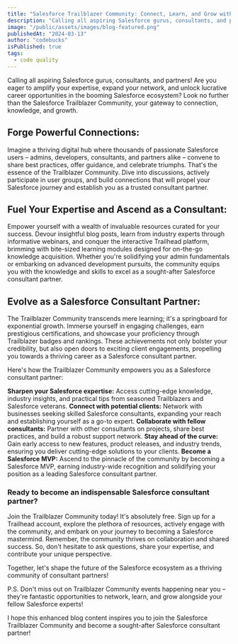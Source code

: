 ```yaml
---
title: "Salesforce Trailblazer Community: Connect, Learn, and Grow with Fellow Users"
description: "Calling all aspiring Salesforce gurus, consultants, and partners! Are you eager to amplify your expertise, expand your network, and unlock lucrative career opportunities in the booming Salesforce ecosystem? Look no further than the Salesforce Trailblazer Community, your gateway to connection, knowledge, and growth."
image: "/public/assets/images/blog-featured.png"
publishedAt: "2024-03-13"
author: "codebucks"
isPublished: true
tags:
  - code quality
---
```


Calling all aspiring Salesforce gurus, consultants, and partners! Are you eager to amplify your expertise, expand your network, and unlock lucrative career opportunities in the booming Salesforce ecosystem? Look no further than the Salesforce Trailblazer Community, your gateway to connection, knowledge, and growth.

## Forge Powerful Connections:

Imagine a thriving digital hub where thousands of passionate Salesforce users – admins, developers, consultants, and partners alike – convene to share best practices, offer guidance, and celebrate triumphs. That's the essence of the Trailblazer Community. Dive into discussions, actively participate in user groups, and build connections that will propel your Salesforce journey and establish you as a trusted consultant partner.

## Fuel Your Expertise and Ascend as a Consultant:

Empower yourself with a wealth of invaluable resources curated for your success. Devour insightful blog posts, learn from industry experts through informative webinars, and conquer the interactive Trailhead platform, brimming with bite-sized learning modules designed for on-the-go knowledge acquisition. Whether you're solidifying your admin fundamentals or embarking on advanced development pursuits, the community equips you with the knowledge and skills to excel as a sought-after Salesforce consultant partner.

## Evolve as a Salesforce Consultant Partner:

The Trailblazer Community transcends mere learning; it's a springboard for exponential growth. Immerse yourself in engaging challenges, earn prestigious certifications, and showcase your proficiency through Trailblazer badges and rankings. These achievements not only bolster your credibility, but also open doors to exciting client engagements, propelling you towards a thriving career as a Salesforce consultant partner.

Here's how the Trailblazer Community empowers you as a Salesforce consultant partner:

**Sharpen your Salesforce expertise:** Access cutting-edge knowledge, industry insights, and practical tips from seasoned Trailblazers and Salesforce veterans.
**Connect with potential clients:** Network with businesses seeking skilled Salesforce consultants, expanding your reach and establishing yourself as a go-to expert.
**Collaborate with fellow consultants:** Partner with other consultants on projects, share best practices, and build a robust support network.
**Stay ahead of the curve:** Gain early access to new features, product releases, and industry trends, ensuring you deliver cutting-edge solutions to your clients.
**Become a Salesforce MVP:** Ascend to the pinnacle of the community by becoming a Salesforce MVP, earning industry-wide recognition and solidifying your position as a leading Salesforce consultant partner.

### Ready to become an indispensable Salesforce consultant partner?

Join the Trailblazer Community today! It's absolutely free. Sign up for a Trailhead account, explore the plethora of resources, actively engage with the community, and embark on your journey to becoming a Salesforce mastermind. Remember, the community thrives on collaboration and shared success. So, don't hesitate to ask questions, share your expertise, and contribute your unique perspective.

Together, let's shape the future of the Salesforce ecosystem as a thriving community of consultant partners!

P.S. Don't miss out on Trailblazer Community events happening near you – they're fantastic opportunities to network, learn, and grow alongside your fellow Salesforce experts!

I hope this enhanced blog content inspires you to join the Salesforce Trailblazer Community and become a sought-after Salesforce consultant partner!
